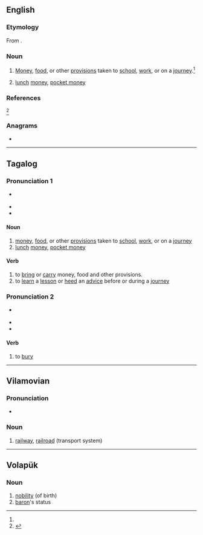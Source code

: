 ==English==

===Etymology===
From {{etyl|tl|en}} {{m|tl|baon}}.

===Noun===
{{en-noun|?}}

# {{lb|en|Philippine English}} [[money|Money]], [[food]], or other [[provisions]] taken to [[school]], [[work]], or on a [[journey]].<ref name="OED June 2015"/>
# {{lb|en|Philippine English}} [[lunch]] [[money]], [[pocket money]]

===References===
<references>
<ref name="OED June 2015">{{R:OED Online|title=baon|code=33924987|part of speech=n|date=June 2015}}</ref>
</references>

===Anagrams===
* {{anagrams|en|a=abno|AONB|Abon|Bano|Bona|Oban|bona}}

----

==Tagalog==

===Pronunciation 1===
* {{a|General Tagalog}} {{IPA|tl|/ˈbaˌon/}}
* {{rhymes|tl|on}}
* {{hyphenation|tl|ba|on}}

====Noun====
{{head|tl|noun}}

# [[money|money]], [[food]], or other [[provisions]] taken to [[school]], [[work]], or on a [[journey]]
# [[lunch]] [[money]], [[pocket money]]

====Verb====
{{head|tl|verb}}

# to [[bring]] or [[carry]] money, food and other provisions.
# to [[learn]] a [[lesson]] or [[heed]] an [[advice]] before or during a [[journey]]

===Pronunciation 2===
* {{a|General Tagalog}} {{IPA|tl|/baˈon/}}
* {{rhymes|tl|on}}
* {{hyphenation|tl|ba|on}}

====Verb====
{{head|tl|verb}}

# to [[bury]]

----

==Vilamovian==

===Pronunciation===
* {{audio|wym|Wym-baon (wersja Józefa Gary).ogg|Audio}}

===Noun===
{{wym-noun|g=f}}

# [[railway]], [[railroad]] (transport system)

----

==Volapük==

===Noun===
{{vo-noun}}

# [[nobility]] (of birth)
# [[baron]]'s status
